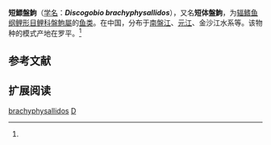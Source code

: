 {{Speciesbox
| name = 短体盤鮈
| status = 
| status_system = 
| image = 
| genus = Discogobio
| species = brachyphysallidos
| authority = Huang, 1989<ref name='id6035'>{{cite web| url =http://www.bioinfo.cn/db05/BjdwSpecies.php?action=view&id=6035| title =短体盤鮈| work =中国动物物种编目数据库| publisher =中国科学院微生物研究所| author =中国科学院动物研究所| accessdate =2009-04-11| deadurl =yes| archiveurl =https://web.archive.org/web/20160305064707/http://www.bioinfo.cn/db05/BjdwSpecies.php?action=view&id=6035| archivedate =2016-03-05}}</ref>
}}

'''短鰾盤鮈'''（[[学名|学名]]：'''''Discogobio brachyphysallidos'''''），又名'''短体盤鮈'''，为[[辐鳍鱼纲|辐鳍鱼纲]][[鲤形目|鲤形目]][[鲤科|鲤科]][[盤鮈屬|盤鮈屬]]的[[鱼类|鱼类]]。在中国，分布于[[南盤江|南盤江]]、[[元江|元江]]、金沙江水系等。该物种的模式产地在罗平。<ref name='id6035'/>

== 参考文献 ==
{{reflist}}

== 扩展阅读 ==
{{refbegin}}
{{wikispecies-inline|Discogobio brachyphysallidos|短体盤鮈}}
{{refend}}
{{Taxonbar|from=Q3760990}}

[[Category:盤鮈屬|brachyphysallidos]]
[[Category:1989年描述的鱼类|D]]

{{鯉形目小作品}}